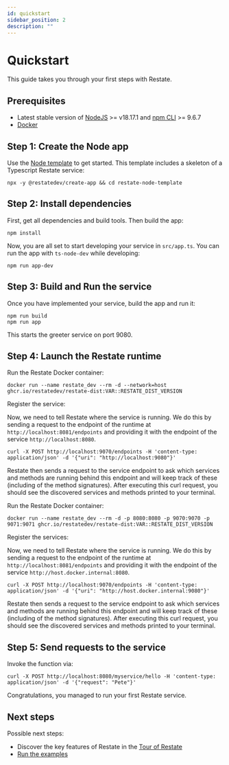 ```yaml
---
id: quickstart
sidebar_position: 2
description: ""
---
```



# Quickstart
This guide takes you through your first steps with Restate.

## Prerequisites
- Latest stable version of [NodeJS](https://nodejs.org/en/) >= v18.17.1 and [npm CLI](https://docs.npmjs.com/downloading-and-installing-node-js-and-npm) >= 9.6.7
- [Docker](https://docs.docker.com/engine/install/)

## Step 1: Create the Node app
Use the [Node template](https://github.com/restatedev/node-template-generator) to get started.
This template includes a skeleton of a Typescript Restate service:

```shell
npx -y @restatedev/create-app && cd restate-node-template
```

## Step 2: Install dependencies
First, get all dependencies and build tools. Then build the app:

```shell
npm install
```

Now, you are all set to start developing your service in `src/app.ts`.
You can run the app with `ts-node-dev` while developing:
```shell
npm run app-dev
```

## Step 3: Build and Run the service
Once you have implemented your service, build the app and run it:
```shell
npm run build
npm run app
```

This starts the greeter service on port 9080.

## Step 4: Launch the Restate runtime

<Tabs groupId="operating-systems">
<TabItem value="lin" label="Linux">

Run the Restate Docker container:

```shell
docker run --name restate_dev --rm -d --network=host ghcr.io/restatedev/restate-dist:VAR::RESTATE_DIST_VERSION
```

Register the service:

Now, we need to tell Restate where the service is running.
We do this by sending a request to the endpoint of the runtime at `http://localhost:8081/endpoints`
and providing it with the endpoint of the service `http://localhost:8080`.
```shell
curl -X POST http://localhost:9070/endpoints -H 'content-type: application/json' -d '{"uri": "http://localhost:9080"}'
```
Restate then sends a request to the service endpoint to ask which services and methods
are running behind this endpoint and will keep track of these (including of the method signatures).
After executing this curl request, you should see the discovered services and methods printed to your terminal.


</TabItem>
<TabItem value="mac" label="macOS">

Run the Restate Docker container:

```shell
docker run --name restate_dev --rm -d -p 8080:8080 -p 9070:9070 -p 9071:9071 ghcr.io/restatedev/restate-dist:VAR::RESTATE_DIST_VERSION
```

Register the services:

Now, we need to tell Restate where the service is running.
We do this by sending a request to the endpoint of the runtime at `http://localhost:8081/endpoints`
and providing it with the endpoint of the service `http://host.docker.internal:8080`.
```shell
curl -X POST http://localhost:9070/endpoints -H 'content-type: application/json' -d '{"uri": "http://host.docker.internal:9080"}'
```
Restate then sends a request to the service endpoint to ask which services and methods
are running behind this endpoint and will keep track of these (including of the method signatures).
After executing this curl request, you should see the discovered services and methods printed to your terminal.

</TabItem>
</Tabs>


## Step 5: Send requests to the service

Invoke the function via:

```shell
curl -X POST http://localhost:8080/myservice/hello -H 'content-type: application/json' -d '{"request": "Pete"}'
```

Congratulations, you managed to run your first Restate service.

## Next steps

Possible next steps:
- Discover the key features of Restate in the [Tour of Restate](/tour)
- [Run the examples](/examples)
